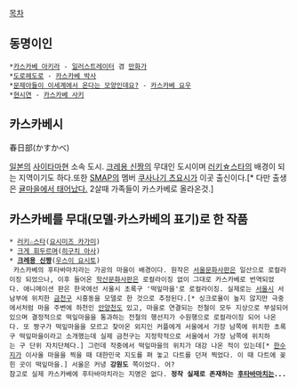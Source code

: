 [[목차]]
== 동명이인 ==
 *[[카스카베 아키라]] - [[일러스트레이터]] 겸 [[만화가]]
 *[[도로헤도로]] - [[카스카베 박사]]
 *[[문제아들이 이세계에서 온다는 모양인데요?]] - [[카스카베 요우]]
 *[[현시연]] - [[카스카베 사키]]
== 카스카베시 ==
春日部(かすかべ)

[[일본]]의 [[사이타마]]현 소속 도시. [[크레용 신짱]]의 무대인 도시이며 [[러키☆스타]]의 배경이 되는 지역이기도 하다.또한 [[SMAP]]의 멤버 [[쿠사나기 츠요시]]가 이곳 출신이다.[* 다만 출생은 [[에히메|귤마을에서 태어났다.]] 2살때 가족들이 카스카베로 올라온것.]

== 카스카베를 무대(모델·카스카베의 표기)로 한 작품 ==
 * [[러키☆스타]]([[요시미즈 카가미]])
 * [[크게 휘두르며]]([[히구치 아사]])
 * '''[[크레용 신짱]]'''([[우스이 요시토]])
  카스카베의 후타바마치라는 가공의 마을이 배경이다. 원작은 [[서울문화사]]판은 일산으로 로컬라이징 되었으나, 이후 들어온 [[학산문화사]]판은 로컬라이징 없이 그대로 카스카베로 번역되었다. 애니메이션 판은 한국에선 서울시 초록구 '떡잎마을'로 로컬라이징. 실제로는 [[서울시]] 서남부에 위치한 [[금천구]] 시흥동을 모델로 한 것으로 추정된다.[* 싱크로율이 높지 않지만 극중에서처럼 마을 주변에 하천인 [[안양천]]도 있고, 마을로 연결되는 전철이 모두 지상으로 부설되어있으며 결정적으로 떡잎마을을 통과하는 전철의 행선지가 수원행으로 로컬라이징 되어 나온다. 또 짱구가 떡잎마을을 모르고 찾아온 외지인 커플에게 서울에서 가장 남쪽에 위치한 초록구 떡잎마을이라고 소개했는데 실제 금천구는 지정학적으로 서울에서 가장 남쪽에 위치하는 구 단위 자치단체다.] 그런데 작중에서 떡잎마을의 위치가 대강 나온 적이 있는데[* [[한수지]]가 이사올 마을을 찍을 때 대한민국 지도를 펴 놓고 다트를 던져 찍었다. 이 때 다트에 꽂힌 곳이 떡잎마을.] 서울은 커녕 '''강원도''' 쪽이었다. 어? 
 참고로 실제 카스카베에 후타바마치라는 지명은 없다. '''정작 실제로 존재하는 [[후타바마치]]는...'''
